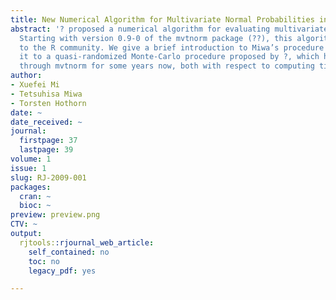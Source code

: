 ```yaml
---
title: New Numerical Algorithm for Multivariate Normal Probabilities in Package mvtnorm
abstract: '? proposed a numerical algorithm for evaluating multivariate normal probabilities.
  Starting with version 0.9-0 of the mvtnorm package (??), this algorithm is available
  to the R community. We give a brief introduction to Miwa’s procedure and compare
  it to a quasi-randomized Monte-Carlo procedure proposed by ?, which has been available
  through mvtnorm for some years now, both with respect to computing time and accuracy.'
author:
- Xuefei Mi
- Tetsuhisa Miwa
- Torsten Hothorn
date: ~
date_received: ~
journal:
  firstpage: 37
  lastpage: 39
volume: 1
issue: 1
slug: RJ-2009-001
packages:
  cran: ~
  bioc: ~
preview: preview.png
CTV: ~
output:
  rjtools::rjournal_web_article:
    self_contained: no
    toc: no
    legacy_pdf: yes

---
```

